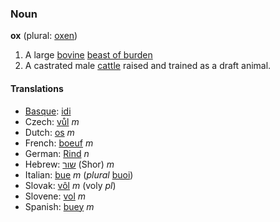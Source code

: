 ===Noun===
'''ox''' (plural: [[oxen]])

# A large [[bovine]] [[beast of burden]]
# A castrated male [[cattle]] raised and trained as a draft animal.

====Translations====
*[[Basque]]: [[idi]]
*Czech: [[vůl]] ''m''
*Dutch: [[os]] ''m''
*French: [[boeuf]] ''m''
*German: [[Rind]] ''n''
*Hebrew: [[שור]] (Shor) ''m''
*Italian: [[bue]] ''m'' (''plural'' [[buoi]])
*Slovak: [[vôl]] ''m'' (voly ''pl'')
*Slovene: [[vol]] ''m''
*Spanish: [[buey]] ''m''